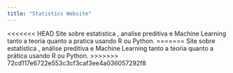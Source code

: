 ```yaml
---
title: "Statistics Website"
---
```


<<<<<<< HEAD
Site sobre estatistica , analise preditiva e Machine Learning tanto a teoria quanto a pratica usando R ou Python.
=======
Site sobre estatística , análise preditiva e Machine Learning tanto a teoria quanto a prática usando R ou Python.
>>>>>>> 72cd117e6722e553c3cf3caf3ee4a036057292f8
